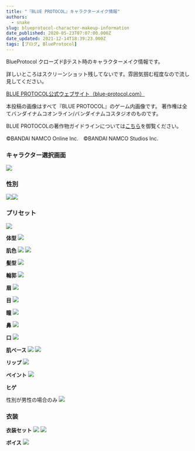 ```yaml
---
title: "『BLUE PROTOCOL』キャラクターメイク情報"
authors:
  - snake
slug: blueprotocol-character-makeup-information
date_published: 2020-05-23T07:07:00.000Z
date_updated: 2021-12-14T18:39:23.000Z
tags: [ブログ, BlueProtocol]
---
```


BlueProtocol クローズドβテスト時のキャラクターメイク情報です。

詳しいところはスクリーンショット残してないです。雰囲気掴む程度なので流し見してください。

[BLUE PROTOCOL公式ウェブサイト（blue-protocol.com）](https://blue-protocol.com/)

本投稿の画像はすべて『BLUE PROTOCOL』のゲーム内画像です。
著作権は全てバンダイナムコオンライン/バンダイナムコスタジオのものです。

BLUE PROTOCOLの著作物ガイドラインについては[こちら](https://blue-protocol.com/support/guideline/)を御覧ください。

©BANDAI NAMCO Online Inc.　©BANDAI NAMCO Studios Inc.

### キャラクター選択画面

![](https://i.imgur.com/2T19pEh.png)

### 性別

![](https://i.imgur.com/NSE8i52.png)![](https://i.imgur.com/iJ01xEb.png)

### プリセット

![](https://i.imgur.com/4DwRRBd.png)

**体型**
![](https://i.imgur.com/AWBrHGT.png)

**肌色**
![](https://i.imgur.com/42lfkje.png)
![](https://i.imgur.com/uA0v5O8.png)

**髪型**
![](https://i.imgur.com/bKi1BiC.png)

**輪郭**
![](https://i.imgur.com/n2DM9Cb.png)

**眉**
![](https://i.imgur.com/BrntZAi.png)

**目**
![](https://i.imgur.com/HG8wkew.png)

**瞳**
![](https://i.imgur.com/dFDS45Y.png)

**鼻**
![](https://i.imgur.com/5uKALOe.png)

**口**
![](https://i.imgur.com/j9URWnV.png)

**肌ベース**
![](https://i.imgur.com/3EPRGHt.png)
![](https://i.imgur.com/GuqPCHC.png)

**リップ**
![](https://i.imgur.com/imo6jYV.png)

**ペイント**
![](https://i.imgur.com/aqsrqfI.png)

**ヒゲ**

性別が男性の場合のみ
![](https://i.imgur.com/4Y4z9FU.png)

### 衣装

**衣装セット**
![](https://i.imgur.com/o6nGmGv.png)
![](https://i.imgur.com/MS2W2Nc.png)

**ボイス**
![](https://i.imgur.com/wh3859q.png)
